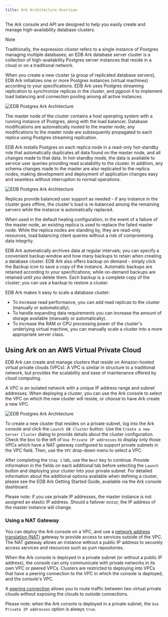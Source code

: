 ```yaml
---
title: Ark Architecture Overview
---
```


The Ark console and API are designed to help you easily create and
manage high-availability database clusters.

<div class="note">

<div class="title">

Note

</div>

Traditionally, the expression *cluster* refers to a single instance of
Postgres managing multiple databases; an EDB Ark database server cluster
is a collection of high-availability Postgres server instances that
reside in a cloud or on a traditional network.

</div>

When you create a new cluster (a group of replicated database servers),
EDB Ark initializes one or more Postgres instances (virtual machines)
according to your specifications. EDB Ark uses Postgres streaming
replication to synchronize replicas in the cluster, and pgpool-II to
implement load balancing and connection pooling among all active
instances.

![EDB Postgres Ark Architecture](images/ark_architecture_overview.png)

The master node of the cluster contains a host operating system with a
running instance of Postgres, along with the load balancer. Database
modifications are automatically routed to the master node; any
modifications to the master node are subsequently propagated to each
replica using Postgres streaming replication.

EDB Ark installs Postgres on each replica node in a read-only
hot-standby role that automatically duplicates all data found on the
master node, and all changes made to that data. In hot-standby mode, the
data is available to service user queries providing read scalability to
the cluster. In addition, any schema changes made to the master are also
replicated to the replica nodes, making development and deployment of
application changes easy and seamless without interruption to normal
operations.

![EDB Postgres Ark
Architecture](images/ark_architecture_load_balancing.png)

Replicas provide balanced user support as needed - if any instance in
the cluster goes offline, the cluster's load is re-balanced among the
remaining servers while the instance is automatically replaced.

When used in the default healing configuration, in the event of a
failure of the master node, an existing replica is used to replace the
failed master node. While the replica nodes are standing by, they are
read-only resources, load balancing client queries without a risk of
compromising data integrity.

EDB Ark automatically archives data at regular intervals; you can
specify a convenient backup window and how many backups to retain when
creating a database cluster. EDB Ark also offers backup on demand -
simply click the Backup icon to save a copy of the instance. Automatic
backups are retained according to your specifications; while on-demand
backups are retained until you delete them. Each backup is a complete
copy of the cluster; you can use a backup to restore a cluster.

EDB Ark makes it easy to scale a database cluster:

  - To increase read performance, you can add read replicas to the
    cluster (manually or automatically).
  - To handle expanding data requirements you can increase the amount of
    storage available (manually or automatically).
  - To increase the RAM or CPU processing power of the cluster's
    underlying virtual machine, you can manually scale a cluster into a
    more appropriate server class.

## Using Ark on an AWS Virtual Private Cloud

EDB Ark can create and manage clusters that reside on Amazon-hosted
virtual private clouds (VPCs). A VPC is similar in structure to a
traditional network, but provides the scalability and ease of
maintenance offered by cloud computing.

A VPC is an isolated network with a unique IP address range and subnet
addresses. When deploying a cluster, you can use the Ark console to
select the VPC on which the new cluster will reside, or choose to have
Ark create a new VPC.

![EDB Postgres Ark
Architecture](images/ark_architecture_overview_create_new_cluster.png)

To create a new cluster that resides on a private subnet, log into the
Ark console and click the `Launch DB Cluster` button. Use the `Create a
new Server Cluster` dialog to provide details about the cluster
configuration. Check the box to the left of `Use Private IP addresses`
to display only those VPCs which have a NAT gateway configured to
support private subnets in the VPC field. Then, use the `VPC` drop-down
menu to select a VPC.

After completing the `Step 1` tab, use the `Next` key to continue.
Provide information in the fields on each additional tab before
selecting the `Launch` button and deploying your cluster into your
private subnet. For detailed information about the additional options
available when defining a cluster, please see the EDB Ark Getting
Started Guide, available via the Ark console dashboard.

Please note: if you use private IP addresses, the master instance is not
assigned an elastic IP address. Should a failover occur, the IP address
of the master instance will change.

### Using a NAT Gateway

You can deploy the Ark console on a VPC, and use a [network address
translation
(NAT)](https://docs.aws.amazon.com/AmazonVPC/latest/UserGuide/vpc-nat-gateway.html)
gateway to provide access to services outside of the VPC. The NAT
gateway allows an instance without a public IP address to securely
access services and resources such as yum repositories.

When the Ark console is deployed in a private subnet (or without a
public IP address), the console can only communicate with private
networks in its own VPC or peered VPCs. Clusters are restricted to
deploying into VPCs that have a peering connection to the VPC in which
the console is deployed, and the console's VPC.

A [peering
connection](https://docs.aws.amazon.com/AmazonVPC/latest/PeeringGuide/Welcome.html)
allows you to route traffic between two virtual private clouds without
exposing the clouds to outside connections.

Please note: when the Ark console is deployed in a private subnet, the
`Use Private IP addresses` option is always `true`.
